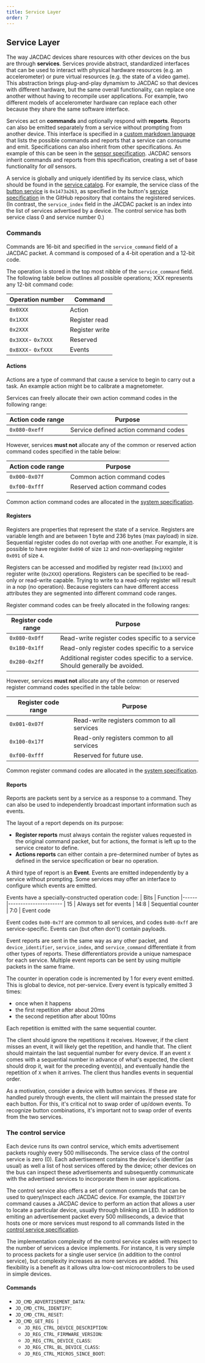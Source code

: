 ```yaml
---
title: Service Layer
order: 7
---
```


## Service Layer

The way JACDAC devices share resources with other devices on the bus are through __services__. Services provide abstract, standardized interfaces that can be used to interact with physical hardware resources (e.g. an accelerometer) or pure virtual resources (e.g. the state of a video game). This abstraction brings plug-and-play dynamism to JACDAC so that devices with different hardware, but the same overall functionality, can replace one another without having to recompile user applications. For example, two different models of accelerometer hardware can replace each other because they share the same software interface.

Services act on __commands__ and optionally respond with __reports__. Reports can also be emitted separately from a service without prompting from another device. This interface is specified in a [custom markdown language](../../service-specification) that lists the possible commands and reports that a service can consume and emit. Specifications can also inherit from other specifications. An example of this can be seen in the [sensor specification](../../../services/_sensor). JACDAC sensors inherit commands and reports from this specification, creating a set of base functionality for _all_ sensors.

A service is globally and uniquely identified by its service class, which should be found in the [service catalog](../../../services). For example, the service class of the [button service](../../../services/button) is `0x1473a263`, as specified in the button's [service specification](https://github.com/microsoft/jacdac/blob/main/services/button.md) in the GitHub repository that contains the registered services. (In contrast, the `service_index` field in the JACDAC packet is an index into the list of services advertised by a device. The control service has both service class 0 and service number 0.)

### Commands

Commands are 16-bit and specified in the `service_command` field of a JACDAC packet. A command is composed of a 4-bit operation and a 12-bit code.

The operation is stored in the top most nibble of the `service_command` field. The following table below outlines all possible operations; XXX represents any 12-bit command code:

| Operation number | Command 	|
|--------|------------	|
| `0x0XXX` | Action	|
| `0x1XXX` | Register read	|
| `0x2XXX` | Register write	|
| `0x3XXX`- `0x7XXX` | Reserved	|
| `0x8XXX`- `0xfXXX` | Events	|

#### Actions

Actions are a type of command that cause a service to begin to carry out a task. An example action might be to calibrate a magnetometer.

Services can freely allocate their own action command codes in the following range:

| Action code range | Purpose 	|
|--------|------------	|
| `0x080-0xeff` | Service defined action command codes 	|

However, services __must not__ allocate any of the common or reserved action command codes specified in the table below:

| Action code range | Purpose 	|
|--------|------------	|
| `0x000-0x07f` | Common action command codes	|
| `0xf00-0xfff` | Reserved action command codes	|

Common action command codes are allocated in the [system specification](../../../services/_system).

#### Registers

Registers are properties that represent the state of a service.  Registers are variable length and are between 1 byte and 236 bytes (max payload) in size. Sequential register codes do not overlap with one another. For example, it is possible to have register `0x090` of size `12` and non-overlapping register `0x091` of size `4`.

Registers can be accessed and modified by register read (`0x1XXX`) and register write (`0x2XXX`) operations. Registers can be specified to be read-only or read-write capable. Trying to write to a read-only register will result in a nop (no operation). Because registers can have different access attributes they are segmented into different command code ranges.

Register command codes can be freely allocated in the following ranges:

| Register code range | Purpose 	|
|--------|------------	|
| `0x080-0x0ff` | Read-write register codes specific to a service	|
| `0x180-0x1ff` | Read-only register codes specific to a service	|
| `0x280-0x2ff` | Additional register codes specific to a service. Should generally be avoided.	|

However, services __must not__ allocate any of the common or reserved register command codes specified in the table below:

| Register code range | Purpose 	|
|--------|------------	|
| `0x001-0x07f` | Read-write registers common to all services	|
| `0x100-0x17f` | Read-only registers common to all services	|
| `0xf00-0xfff` | Reserved for future use.	|

Common register command codes are allocated in the [system specification](../../../services/_system).

#### Reports

Reports are packets sent by a service as a response to a command. They can also be used to independently broadcast important information such as events.

The layout of a report depends on its purpose:
*  __Register reports__ must always contain the register values requested in the original command packet, but for actions, the format is left up to the service creator to define.
* __Actions reports__ can either contain a pre-determined number of bytes as defined in the service specification or bear no operation.

A third type of report is an __Event__. Events are emitted independently by a service without prompting. Some services may offer an interface to configure which events are emitted.

Events have a specially-constructed operation code:
| Bits | Function 
|------|----------------------
| 15   | Always set for events
| 14:8 | Sequential counter
| 7:0  | Event code

Event codes `0x00-0x7f` are common to all services, and codes `0x80-0xff` are service-specific.
Events can (but often don't) contain payloads.

Event reports are sent in the same way as any other packet, and `device_identifier`, `service_index`, and `service_command` differentiate it from other types of reports. These differentiators provide a unique namespace for each service. Multiple event reports can be sent by using multiple packets in the same frame.

The counter in operation code is incremented by 1 for every event emitted.
This is global to device, not per-service.
Every event is typically emitted 3 times:
* once when it happens
* the first repetition after about 20ms
* the second repetition after about 100ms

Each repetition is emitted with the same sequential counter.

The client should ignore the repetitions it receives.
However, if the client misses an event, it will likely get the repetition, and handle that.
The client should maintain the last sequential number for every device.
If an event `X` comes with a sequential number in advance of what's expected, the client should drop it,
wait for the preceding event(s), and eventually handle the repetition of `X` when it arrives.
The client thus handles events in sequential order.

As a motivation, consider a device with button services.
If these are handled purely through events, the client will maintain the pressed state for each button.
For this, it's critical not to swap order of up/down events.
To recognize button combinations, it's important not to swap order of events from the two services.


### The control service

Each device runs its own control service, which emits advertisement packets roughly every 500 milliseconds. The service class of the control service is zero (0). Each advertisement contains the device's identifier (as usual) as well a list of host services offered by the device; other devices on the bus can inspect these advertisements and subsequently communicate with the advertised services to incorporate them in user applications.

The control service also offers a set of common commands that can be used to query/inspect each JACDAC device. For example, the `IDENTIFY` command causes a JACDAC device to perform an action that allows a user to locate a particular device, usually through blinking an LED. In addition to emiting an advertisement packet every 500 milliseconds, a device that hosts one or more services must respond to all commands listed in the [control service specification](../../../services/control).

The implementation complexity of the control service scales with respect to the number of services a device implements. For instance, it is very simple to process packets for a single user service (in addition to the control service), but complexity increases as more services are added. This flexibility is a benefit as it allows ultra low-cost microcontrollers to be used in simple devices.

#### Commands

- `JD_CMD_ADVERTISEMENT_DATA`:
- `JD_CMD_CTRL_IDENTIFY`:
- `JD_CMD_CTRL_RESET`:
- `JD_CMD_GET_REG |` 
   - `JD_REG_CTRL_DEVICE_DESCRIPTION`:
   - `JD_REG_CTRL_FIRMWARE_VERSION`:
   - `JD_REG_CTRL_DEVICE_CLASS`:
   - `JD_REG_CTRL_BL_DEVICE_CLASS`:
   - `JD_REG_CTRL_MICROS_SINCE_BOOT`:

